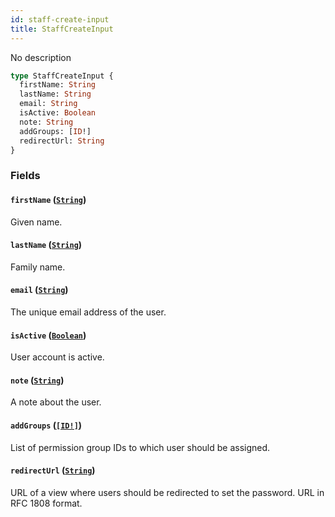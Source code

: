 ```yaml
---
id: staff-create-input
title: StaffCreateInput
---
```


No description

```graphql
type StaffCreateInput {
  firstName: String
  lastName: String
  email: String
  isActive: Boolean
  note: String
  addGroups: [ID!]
  redirectUrl: String
}
```

### Fields

#### `firstName` ([`String`](/docs/developer/api-reference/scalars/string))

Given name.

#### `lastName` ([`String`](/docs/developer/api-reference/scalars/string))

Family name.

#### `email` ([`String`](/docs/developer/api-reference/scalars/string))

The unique email address of the user.

#### `isActive` ([`Boolean`](/docs/developer/api-reference/scalars/boolean))

User account is active.

#### `note` ([`String`](/docs/developer/api-reference/scalars/string))

A note about the user.

#### `addGroups` ([`[ID!]`](/docs/developer/api-reference/scalars/id))

List of permission group IDs to which user should be assigned.

#### `redirectUrl` ([`String`](/docs/developer/api-reference/scalars/string))

URL of a view where users should be redirected to set the password. URL in RFC 1808 format.
